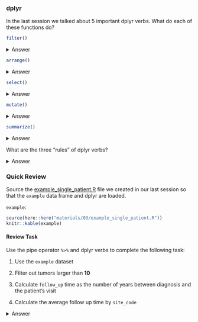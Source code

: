 ### dplyr

In the last session we talked about 5 important [dplyr]{.pkg} verbs.
What do each of these functions do?

```r
filter()
```

<details><summary>Answer</summary>

- Pick out observations by their values 
</details>

```r
arrange()
```

<details><summary>Answer</summary>

- Reorder the rows
</details>

```r
select()
```

<details><summary>Answer</summary>

- Pick out variables by their names 
</details>

```r
mutate()
```

<details><summary>Answer</summary>

- Create new variables using existing variables
</details>

```r
summarize()
```

<details><summary>Answer</summary>

- Collapse many values into a single summary 
</details>


What are the three "rules" of [dplyr]{.pkg} verbs?

<details><summary>Answer</summary>

1. The first argument is a data frame.

1. Subsequent arguments describe how the verb will transform the data frame, using column names without `"column_name"`

1. The output is a new data frame.
</details>

### Quick Review

Source the [example_single_patient.R](materials/03/example_single_patient.R) file we created in our last session so that the `example` data frame and [dplyr]{.pkg} are loaded.

`example`:

```r
source(here::here("materials/03/example_single_patient.R"))
knitr::kable(example)
```


#### Review Task

Use the pipe operator `%>%` and [dplyr]{.pkg} verbs to complete the following task:

1. Use the `example` dataset

1. Filter out tumors larger than **10**

1. Calculate `follow_up` time as the number of years between diagnosis and the patient's visit

1. Calculate the average follow up time by `site_code`

<details><summary>Answer</summary>

```r
example %>% 
  filter(tumor_size <= 10) %>% 
  mutate(follow_up = age_visit - age_dx) %>% 
  group_by(site_code) %>% 
  summarize(avg_follow_up = mean(follow_up))
```

</details>
